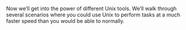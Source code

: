 Now we'll get into the power of different Unix tools. We'll walk through several scenarios where you could use Unix to perform 
tasks at a much faster speed than you would be able to normally.

